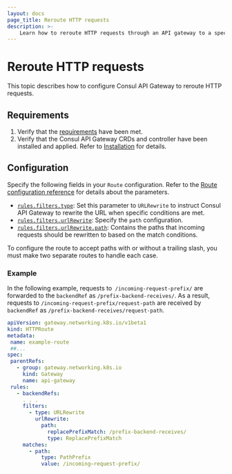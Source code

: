 ```yaml
---
layout: docs
page_title: Reroute HTTP requests
description: >-
    Learn how to reroute HTTP requests through an API gateway to a specific path in Kubernetes.
---
```


# Reroute HTTP requests

This topic describes how to configure Consul API Gateway to reroute HTTP requests.

## Requirements

1. Verify that the [requirements](/consul/docs/api-gateway/tech-specs) have been met.
1. Verify that the Consul API Gateway CRDs and controller have been installed and applied. Refer to [Installation](/consul/docs/connect/gateways/api-gateway/deploy/install-k8s) for details.

## Configuration

Specify the following fields in your `Route` configuration. Refer to the [Route configuration reference](/consul/docs/connect/gateways/api-gateway/configuration/routes) for details about the parameters.

- [`rules.filters.type`](/consul/docs/connect/gateways/api-gateway/configuration/routes#rules-filters-type): Set this parameter to `URLRewrite` to instruct Consul API Gateway to rewrite the URL when specific conditions are met. 
- [`rules.filters.urlRewrite`](/consul/docs/connect/gateways/api-gateway/configuration/routes#rules-filters-urlrewrite): Specify the `path` configuration.
- [`rules.filters.urlRewrite.path`](/consul/docs/connect/gateways/api-gateway/configuration/routes#rules-filters-urlrewrite-path): Contains the paths that incoming requests should be rewritten to based on the match conditions.  

To configure the route to accept paths with or without a trailing slash, you must make two separate routes to handle each case.

### Example

In the following example, requests to` /incoming-request-prefix/` are forwarded to the `backendRef` as `/prefix-backend-receives/`. As a result, requests to `/incoming-request-prefix/request-path` are received by `backendRef` as `/prefix-backend-receives/request-path`.

<CodeBlockConfig filename="route.yaml">

```yaml hideClipboard
apiVersion: gateway.networking.k8s.io/v1beta1
kind: HTTPRoute
metadata:
 name: example-route
 ##...
spec:
 parentRefs:
   - group: gateway.networking.k8s.io
     kind: Gateway
     name: api-gateway
 rules:
   - backendRefs:
     . . .
     filters:
       - type: URLRewrite
         urlRewrite:
           path:
             replacePrefixMatch: /prefix-backend-receives/
             type: ReplacePrefixMatch
     matches:
       - path:
           type: PathPrefix
           value: /incoming–request-prefix/
```
</CodeBlockConfig>